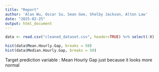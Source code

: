 ```yaml
---
title: "Report"
author: 'Alan Wu, Oscar Su, Sean Gee, Shelby Jackson, Alton Law'
date: "2025-02-25"
output: html_document
---
```


```r
data <- read.csv("cleaned_dataset.csv", header=TRUE) %>% select(-X)
```

```r
hist(data$Mean.Hourly.Gap, breaks = 50)
hist(data$Median.Hourly.Gap, breaks = 50)
```
Target prediction variable : Mean Hourly Gap just because it looks more normal
